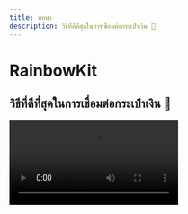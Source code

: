 ```yaml
---
title: บทนำ
description: วิธีที่ดีที่สุดในการเชื่อมต่อกระเป๋าเงิน 🌈
---
```


# RainbowKit

## วิธีที่ดีที่สุดในการเชื่อมต่อกระเป๋าเงิน 🌈

<Video src="https://res.cloudinary.com/rainbowme/video/upload/s--aTmEjSrr--/f_auto:video,q_auto/v1/rainbowkit/site-assets/rainbowkit-video-cutdown-edit_gy0q16" />

RainbowKit คือ [React](https://reactjs.org/) ที่ทำให้ง่ายต่อการเพิ่มการเชื่อมต่อกระเป๋าเงินเข้ากับ dapp ของคุณ. มันเป็นนั่งตรงจุด, ตอบสนอง และสามารถปรับแต่งได้.

### คุณสมบัติ

#### การจัดการกระเป๋าเงิน

การจัดการกระเป๋าเงินที่เสร็จสมบูรณ์สำหรับ dapp ของคุณ. นอกจากการจัดการการเชื่อมต่อและหยุดการเชื่อมต่อของกระเป๋าเงิน รวมถึงวิธีการรองรับกระเป๋าเงินหลายตัว, การแลกเปลี่ยนสายการเชื่อมต่อ, แก้ไขที่อยู่เป็น ENS, แสดงยอดคงเหลือ และอีกมากมาย!

#### สามารถปรับแต่งได้

คุณสามารถปรับ UI ของ RainbowKit ให้ตรงกับแบรนด์ของคุณ คุณสามารถเลือกสีเน้นและการตั้งค่ารัศมีขอบจากที่กำหนดไว้ล่วงหน้า สำหรับการใช้งานที่เฉพาะเจาะจงขึ้น คุณสามารถให้ธีมที่กำหนดเองอย่างเต็มรูปแบบ สร้างปุ่มของคุณเอง และไม่รวมคุณสมบัติบางอย่าง รวมโหมดมืดแล้ว คุณสามารถเลือกสีเน้นและการตั้งค่ารัศมีขอบจากที่กำหนดไว้ล่วงหน้า สำหรับการใช้งานที่เฉพาะเจาะจงขึ้น คุณสามารถให้ธีมที่กำหนดเองอย่างเต็มรูปแบบ สร้างปุ่มของคุณเอง และไม่รวมคุณสมบัติบางอย่าง รวมโหมดมืดแล้ว คุณสามารถเลือกสีเน้นและการตั้งค่ารัศมีขอบจากที่กำหนดไว้ล่วงหน้า สำหรับการใช้งานที่เฉพาะเจาะจงขึ้น คุณสามารถให้ธีมที่กำหนดเองอย่างเต็มรูปแบบ สร้างปุ่มของคุณเอง และไม่รวมคุณสมบัติบางอย่าง รวมโหมดมืดแล้ว

#### มาตรฐานของอุตสาหกรรม

เพื่อการทำงานร่วมกันที่ดีขึ้นกับผลิตภัณฑ์ส่วนใหญ่ เราพึ่งพาบน [viem](https://viem.sh) และ [wagmi](https://wagmi.sh/) — คือไลบรารีที่ใช้งานมากที่สุดในสเปซนี้

มาตรฐานกระเป๋าเงินเช่น EIP-1193 และ EIP-6963 ได้รับการสนับสนุนอย่างเต็มรูปแบบโดยทันที ทำให้ผู้ใช้กระเป๋าเงินบนเบราว์เซอร์สามารถเชื่อมต่อกระเป๋าเงินของพวกเขากับ dApp ของคุณได้อย่างราบรื่นยิ่งขึ้น

### ชุมชน

เราตื่นเต้นที่จะเห็นชุมชนนำไปใช้ RainbowKit แจ้งปัญหา และให้ข้อเสนอแนะ ไม่ว่าจะเป็นคำขอเพิ่มคุณสมบัติ รายงานข้อผิดพลาด หรือโปรเจคที่จะแสดง โปรดมาร่วมเข้าร่วม! ไม่ว่าจะเป็นคำขอเพิ่มคุณสมบัติ รายงานข้อผิดพลาด หรือโปรเจคที่จะแสดง โปรดมาร่วมเข้าร่วม!

- ยื่น [issue](https://github.com/merkletrade/rainbowkit/issues)
- ติดตามได้ที่ [Twitter](https://twitter.com/rainbowdotme)
- แบ่งปันของคุณ [feedback](https://github.com/merkletrade/rainbowkit/discussions/new?category=feedback)
- ทดลองใช้ที่ [Codesandbox](https://codesandbox.io/p/sandbox/github/merkletrade/rainbowkit/tree/main/examples/with-next)
